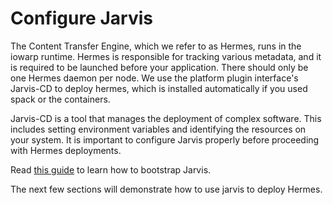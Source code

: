# Configure Jarvis

The Content Transfer Engine, which we refer to as Hermes, runs in the iowarp runtime.
Hermes is responsible for tracking various metadata, and it is
required to be launched before your application. There should only be
one Hermes daemon per node. We use the platform plugin interface's
Jarvis-CD to deploy hermes, which is installed automatically if you used spack
or the containers.

Jarvis-CD is a tool that manages the deployment of complex software. This includes
setting environment variables and identifying the resources on your system. It
is important to configure Jarvis properly before proceeding with Hermes deployments.

Read [this guide](../../../05-jarvis/02-jarvis-cd/01-index.mdx#building-the-jarvis-configuration)
to learn how to bootstrap Jarvis.

The next few sections will demonstrate how to use jarvis to deploy Hermes.